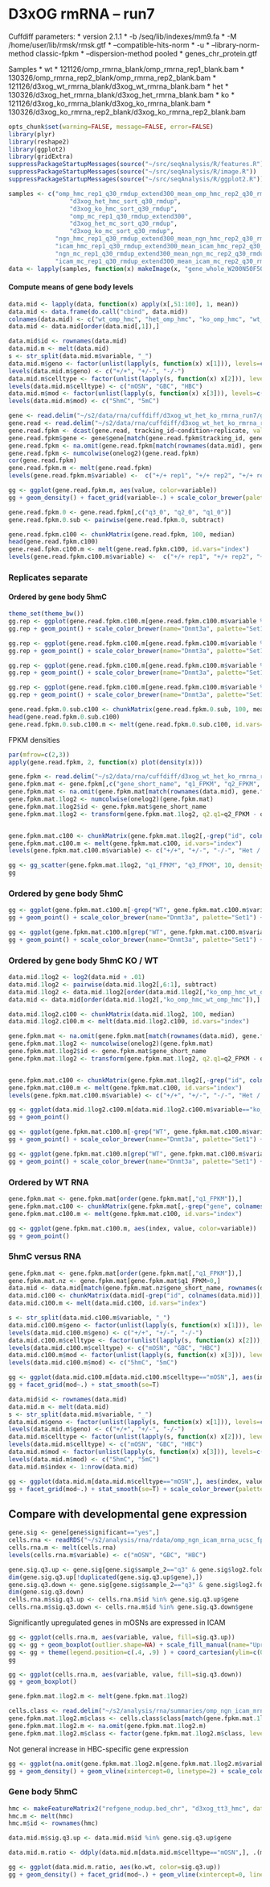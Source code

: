 D3xOG rmRNA -- run7
========================================================

Cuffdiff parameters:
* version 2.1.1
* -b /seq/lib/indexes/mm9.fa 
* -M /home/user/lib/rmsk/rmsk.gtf 
* --compatible-hits-norm
* -u
* --library-norm-method classic-fpkm
* --dispersion-method pooled
* genes_chr_protein.gtf

Samples
  * wt
    * 121126/omp_rmrna_blank/omp_rmrna_rep1_blank.bam
    * 130326/omp_rmrna_rep2_blank/omp_rmrna_rep2_blank.bam
    * 121126/d3xog_wt_rmrna_blank/d3xog_wt_rmrna_blank.bam
  * het 
    * 130326/d3xog_het_rmrna_blank/d3xog_het_rmrna_blank.bam
  * ko
    * 121126/d3xog_ko_rmrna_blank/d3xog_ko_rmrna_blank.bam
    * 130326/d3xog_ko_rmrna_rep2_blank/d3xog_ko_rmrna_rep2_blank.bam
    
```r
opts_chunk$set(warning=FALSE, message=FALSE, error=FALSE)
library(plyr)
library(reshape2)
library(ggplot2)
library(gridExtra)
suppressPackageStartupMessages(source("~/src/seqAnalysis/R/features.R"))
suppressPackageStartupMessages(source("~/src/seqAnalysis/R/image.R"))
suppressPackageStartupMessages(source("~/src/seqAnalysis/R/ggplot2.R"))
```

  
```r
samples <- c("omp_hmc_rep1_q30_rmdup_extend300_mean_omp_hmc_rep2_q30_rmdup", 
                 "d3xog_het_hmc_sort_q30_rmdup", 
                 "d3xog_ko_hmc_sort_q30_rmdup", 
                 "omp_mc_rep1_q30_rmdup_extend300", 
                 "d3xog_het_mc_sort_q30_rmdup", 
                 "d3xog_ko_mc_sort_q30_rmdup",
             "ngn_hmc_rep1_q30_rmdup_extend300_mean_ngn_hmc_rep2_q30_rmdup", 
             "icam_hmc_rep1_q30_rmdup_extend300_mean_icam_hmc_rep2_q30_rmdup",
             "ngn_mc_rep1_q30_rmdup_extend300_mean_ngn_mc_rep2_q30_rmdup", 
             "icam_mc_rep1_q30_rmdup_extend300_mean_icam_mc_rep2_q30_rmdup")
data <- lapply(samples, function(x) makeImage(x, "gene_whole_W200N50F50_chr", data_type="rpkm/mean"))
```

#### Compute means of gene body levels
```r
data.mid <- lapply(data, function(x) apply(x[,51:100], 1, mean))
data.mid <- data.frame(do.call("cbind", data.mid))
colnames(data.mid) <- c("wt_omp_hmc", "het_omp_hmc", "ko_omp_hmc", "wt_omp_mc", "het_omp_mc", "ko_omp_mc", "wt_ngn_hmc", "wt_icam_hmc", "wt_ngn_mc", "wt_icam_mc")
data.mid <- data.mid[order(data.mid[,1]),]
```

```r
data.mid$id <- rownames(data.mid)
data.mid.m <- melt(data.mid)
s <- str_split(data.mid.m$variable, "_")
data.mid.m$geno <- factor(unlist(lapply(s, function(x) x[1])), levels=c("wt", "het", "ko"))
levels(data.mid.m$geno) <- c("+/+", "+/-", "-/-")
data.mid.m$celltype <- factor(unlist(lapply(s, function(x) x[2])), levels=c("omp", "ngn", "icam"))
levels(data.mid.m$celltype) <- c("mOSN", "GBC", "HBC")
data.mid.m$mod <- factor(unlist(lapply(s, function(x) x[3])), levels=c("hmc", "mc"))
levels(data.mid.m$mod) <- c("5hmC", "5mC")
```

```r
gene <- read.delim("~/s2/data/rna/cuffdiff/d3xog_wt_het_ko_rmrna_run7/gene_exp.diff")
gene.read <- read.delim("~/s2/data/rna/cuffdiff/d3xog_wt_het_ko_rmrna_run7/genes.read_group_tracking")
gene.read.fpkm <- dcast(gene.read, tracking_id~condition+replicate, value.var="FPKM")
gene.read.fpkm$gene <- gene$gene[match(gene.read.fpkm$tracking_id, gene$test_id)]
gene.read.fpkm <- na.omit(gene.read.fpkm[match(rownames(data.mid), gene.read.fpkm$gene),])
gene.read.fpkm <- numcolwise(onelog2)(gene.read.fpkm)
cor(gene.read.fpkm)
gene.read.fpkm.m <- melt(gene.read.fpkm)
levels(gene.read.fpkm.m$variable) <-  c("+/+ rep1", "+/+ rep2", "+/+ rep3", "+/-", "-/- rep1", "-/- rep2")
```

```r
gg <- ggplot(gene.read.fpkm.m, aes(value, color=variable))
gg + geom_density() + facet_grid(variable~.) + scale_color_brewer(palette="Set1") + labs(x="log2(FPKM+1)")
```

```r
gene.read.fpkm.0 <- gene.read.fpkm[,c("q3_0", "q2_0", "q1_0")]
gene.read.fpkm.0.sub <- pairwise(gene.read.fpkm.0, subtract)
```

```r
gene.read.fpkm.c100 <- chunkMatrix(gene.read.fpkm, 100, median)
head(gene.read.fpkm.c100)
gene.read.fpkm.c100.m <- melt(gene.read.fpkm.c100, id.vars="index")
levels(gene.read.fpkm.c100.m$variable) <-  c("+/+ rep1", "+/+ rep2", "+/+ rep3", "+/-", "-/- rep1", "-/- rep2")
```

### Replicates separate
#### Ordered by gene body 5hmC 


```r
theme_set(theme_bw())
gg.rep <- ggplot(gene.read.fpkm.c100.m[gene.read.fpkm.c100.m$variable %in% c("+/+ rep1", "+/+ rep2", "+/+ rep3"),], aes(index, value, color=variable))
gg.rep + geom_point() + scale_color_brewer(name="Dnmt3a", palette="Set1") + stat_smooth(se=F) + coord_cartesian(ylim=c(0, 5)) + labs(x="5hmC gene body index", y="log2(FPKM+1)") + theme(legend.position=c(.8, .3))
```

```r
gg.rep <- ggplot(gene.read.fpkm.c100.m[gene.read.fpkm.c100.m$variable %in% c("+/+ rep1", "+/+ rep2", "+/+ rep3", "+/-"),], aes(index, value, color=variable))
gg.rep + geom_point() + scale_color_brewer(name="Dnmt3a", palette="Set1") + stat_smooth(se=F) + coord_cartesian(ylim=c(0, 5)) + labs(x="5hmC gene body index", y="log2(FPKM+1)") + theme(legend.position=c(.8, .3))
```

```r
gg.rep <- ggplot(gene.read.fpkm.c100.m[gene.read.fpkm.c100.m$variable %in% c("+/+ rep1", "+/+ rep2", "+/+ rep3", "+/-", "-/- rep1"),], aes(index, value, color=variable))
gg.rep + geom_point() + scale_color_brewer(name="Dnmt3a", palette="Set1") + stat_smooth(se=F) + coord_cartesian(ylim=c(0, 5)) + labs(x="5hmC gene body index", y="log2(FPKM+1)") + theme(legend.position=c(.8, .3))
```

```r
gg.rep <- ggplot(gene.read.fpkm.c100.m[gene.read.fpkm.c100.m$variable %in% c("+/+ rep1", "+/+ rep2", "+/+ rep3", "+/-", "-/- rep2"),], aes(index, value, color=variable))
gg.rep + geom_point() + scale_color_brewer(name="Dnmt3a", palette="Set1") + stat_smooth(se=F) + coord_cartesian(ylim=c(0, 5)) + labs(x="5hmC gene body index", y="log2(FPKM+1)") + theme(legend.position=c(.8, .3))
```

```r
gene.read.fpkm.0.sub.c100 <- chunkMatrix(gene.read.fpkm.0.sub, 100, mean)
head(gene.read.fpkm.0.sub.c100)
gene.read.fpkm.0.sub.c100.m <- melt(gene.read.fpkm.0.sub.c100, id.vars="index")
```

FPKM densities
```r
par(mfrow=c(2,3))
apply(gene.read.fpkm, 2, function(x) plot(density(x)))
```

```r
gene.fpkm <- read.delim("~/s2/data/rna/cuffdiff/d3xog_wt_het_ko_rmrna_run7/genes.fpkm_tracking")
gene.fpkm.mat <- gene.fpkm[,c("gene_short_name", "q1_FPKM", "q2_FPKM", "q3_FPKM")]
gene.fpkm.mat <- na.omit(gene.fpkm.mat[match(rownames(data.mid), gene.fpkm.mat[,1]),])
gene.fpkm.mat.1log2 <- numcolwise(onelog2)(gene.fpkm.mat)
gene.fpkm.mat.1log2$id <- gene.fpkm.mat$gene_short_name
gene.fpkm.mat.1log2 <- transform(gene.fpkm.mat.1log2, q2.q1=q2_FPKM - q1_FPKM, q3.q1=q3_FPKM - q1_FPKM)


gene.fpkm.mat.c100 <- chunkMatrix(gene.fpkm.mat.1log2[,-grep("id", colnames(gene.fpkm.mat.1log2))], 100, median)
gene.fpkm.mat.c100.m <- melt(gene.fpkm.mat.c100, id.vars="index")
levels(gene.fpkm.mat.c100.m$variable) <- c("+/+", "+/-", "-/-", "Het / WT", "KO / WT")
```

```r
gg <- gg_scatter(gene.fpkm.mat.1log2, "q1_FPKM", "q3_FPKM", 10, density=T)
gg
```


### Ordered by gene body 5hmC
```r
gg <- ggplot(gene.fpkm.mat.c100.m[-grep("WT", gene.fpkm.mat.c100.m$variable),], aes(index, value, color=variable))
gg + geom_point() + scale_color_brewer(name="Dnmt3a", palette="Set1") + stat_smooth(se=F) + coord_cartesian(ylim=c(0, 5)) + labs(x="5hmC gene body index", y="log2(FPKM+1)") + theme(legend.position=c(.8, .3))
```

```r
gg <- ggplot(gene.fpkm.mat.c100.m[grep("WT", gene.fpkm.mat.c100.m$variable),], aes(index, value, color=variable))
gg + geom_point() + scale_color_brewer(name="Dnmt3a", palette="Set1") + stat_smooth(se=F) + coord_cartesian(ylim=c(-1, 1)) + labs(x="5hmC gene body index", y="log2(FPKM+1)") + theme(legend.position=c(.8, .3))
```

### Ordered by gene body 5hmC KO / WT
```r
data.mid.1log2 <- log2(data.mid + .01)
data.mid.1log2 <- pairwise(data.mid.1log2[,6:1], subtract)
data.mid.1log2 <- data.mid.1log2[order(data.mid.1log2[,"ko_omp_hmc_wt_omp_hmc"]),]
data.mid <- data.mid[order(data.mid.1log2[,"ko_omp_hmc_wt_omp_hmc"]),]

data.mid.1log2.c100 <- chunkMatrix(data.mid.1log2, 100, median)
data.mid.1log2.c100.m <- melt(data.mid.1log2.c100, id.vars="index")
```

```r
gene.fpkm.mat <- na.omit(gene.fpkm.mat[match(rownames(data.mid), gene.fpkm.mat[,1]),])
gene.fpkm.mat.1log2 <- numcolwise(onelog2)(gene.fpkm.mat)
gene.fpkm.mat.1log2$id <- gene.fpkm.mat$gene_short_name
gene.fpkm.mat.1log2 <- transform(gene.fpkm.mat.1log2, q2.q1=q2_FPKM - q1_FPKM, q3.q1=q3_FPKM - q1_FPKM)


gene.fpkm.mat.c100 <- chunkMatrix(gene.fpkm.mat.1log2[,-grep("id", colnames(gene.fpkm.mat.1log2))], 100, median)
gene.fpkm.mat.c100.m <- melt(gene.fpkm.mat.c100, id.vars="index")
levels(gene.fpkm.mat.c100.m$variable) <- c("+/+", "+/-", "-/-", "Het / WT", "KO / WT")
```

```r
gg <- ggplot(data.mid.1log2.c100.m[data.mid.1log2.c100.m$variable=="ko_omp_hmc_wt_omp_hmc",], aes(index, value))
gg + geom_point()
```

```r
gg <- ggplot(gene.fpkm.mat.c100.m[-grep("WT", gene.fpkm.mat.c100.m$variable),], aes(index, value, color=variable))
gg + geom_point() + scale_color_brewer(name="Dnmt3a", palette="Set1") + stat_smooth(se=F) + coord_cartesian(ylim=c(0, 5)) + labs(x="5hmC gene body index", y="log2(FPKM+1)") + theme(legend.position=c(.8, .3))
```

```r
gg <- ggplot(gene.fpkm.mat.c100.m[grep("WT", gene.fpkm.mat.c100.m$variable),], aes(index, value, color=variable))
gg + geom_point() + scale_color_brewer(name="Dnmt3a", palette="Set1") + stat_smooth(se=F) + coord_cartesian(ylim=c(-1, 1)) + labs(x="5hmC gene body index", y="log2(FPKM+1)") + theme(legend.position=c(.8, .3))
```

### Ordered by WT RNA
```r
gene.fpkm.mat <- gene.fpkm.mat[order(gene.fpkm.mat[,"q1_FPKM"]),]
gene.fpkm.mat.c100 <- chunkMatrix(gene.fpkm.mat[,-grep("gene", colnames(gene.fpkm.mat))], 100, median)
gene.fpkm.mat.c100.m <- melt(gene.fpkm.mat.c100, id.vars="index")
```

```r
gg <- ggplot(gene.fpkm.mat.c100.m, aes(index, value, color=variable))
gg + geom_point()
```

### 5hmC versus RNA
```r
gene.fpkm.mat <- gene.fpkm.mat[order(gene.fpkm.mat[,"q1_FPKM"]),]
gene.fpkm.mat.nz <- gene.fpkm.mat[gene.fpkm.mat$q1_FPKM>0,]
data.mid <- data.mid[match(gene.fpkm.mat.nz$gene_short_name, rownames(data.mid)),]
data.mid.c100 <- chunkMatrix(data.mid[-grep("id", colnames(data.mid))], 500, median)
data.mid.c100.m <- melt(data.mid.c100, id.vars="index")
```

```r
s <- str_split(data.mid.c100.m$variable, "_")
data.mid.c100.m$geno <- factor(unlist(lapply(s, function(x) x[1])), levels=c("wt", "het", "ko"))
levels(data.mid.c100.m$geno) <- c("+/+", "+/-", "-/-")
data.mid.c100.m$celltype <- factor(unlist(lapply(s, function(x) x[2])), levels=c("omp", "ngn", "icam"))
levels(data.mid.c100.m$celltype) <- c("mOSN", "GBC", "HBC")
data.mid.c100.m$mod <- factor(unlist(lapply(s, function(x) x[3])), levels=c("hmc", "mc"))
levels(data.mid.c100.m$mod) <- c("5hmC", "5mC")
```

```r
gg <- ggplot(data.mid.c100.m[data.mid.c100.m$celltype=="mOSN",], aes(index, value, color=geno))
gg + facet_grid(mod~.) + stat_smooth(se=T)
```

```r
data.mid$id <- rownames(data.mid)
data.mid.m <- melt(data.mid)
s <- str_split(data.mid.m$variable, "_")
data.mid.m$geno <- factor(unlist(lapply(s, function(x) x[1])), levels=c("wt", "het", "ko"))
levels(data.mid.m$geno) <- c("+/+", "+/-", "-/-")
data.mid.m$celltype <- factor(unlist(lapply(s, function(x) x[2])), levels=c("omp", "ngn", "icam"))
levels(data.mid.m$celltype) <- c("mOSN", "GBC", "HBC")
data.mid.m$mod <- factor(unlist(lapply(s, function(x) x[3])), levels=c("hmc", "mc"))
levels(data.mid.m$mod) <- c("5hmC", "5mC")
data.mid.m$index <- 1:nrow(data.mid)
```

```r
gg <- ggplot(data.mid.m[data.mid.m$celltype=="mOSN",], aes(index, value, color=geno))
gg + facet_grid(mod~.) + stat_smooth(se=T) + scale_color_brewer(palette="Set1", name="Dnmt3a") + labs(x="mOSN expression index", y="Mean RPKM")
```

Compare with developmental gene expression 
--------------------------------------------------
```r
gene.sig <- gene[gene$significant=="yes",]
cells.rna <- readRDS("~/s2/analysis/rna/rdata/omp_ngn_icam_mrna_ucsc_fpkm_1log2.rds")
cells.rna.m <- melt(cells.rna)
levels(cells.rna.m$variable) <- c("mOSN", "GBC", "HBC")
```

```r
gene.sig.q3.up <- gene.sig[gene.sig$sample_2=="q3" & gene.sig$log2.fold_change.>0,]
dim(gene.sig.q3.up[!duplicated(gene.sig.q3.up$gene),])
gene.sig.q3.down <- gene.sig[gene.sig$sample_2=="q3" & gene.sig$log2.fold_change.<0,]
dim(gene.sig.q3.down)
cells.rna.m$sig.q3.up <- cells.rna.m$id %in% gene.sig.q3.up$gene
cells.rna.m$sig.q3.down <- cells.rna.m$id %in% gene.sig.q3.down$gene
```

Significantly upregulated genes in mOSNs are expressed in ICAM
```r
gg <- ggplot(cells.rna.m, aes(variable, value, fill=sig.q3.up))
gg <- gg + geom_boxplot(outlier.shape=NA) + scale_fill_manual(name="Upregulated in Dnmt3a -/- mOSNs", values=c("grey", "red3")) + labs(x="", y="log2(FPKM + 1)")
gg <- gg + theme(legend.position=c(.4, .9) ) + coord_cartesian(ylim=c(0, 12))
gg
```

```r
gg <- ggplot(cells.rna.m, aes(variable, value, fill=sig.q3.down))
gg + geom_boxplot()
```

```r
gene.fpkm.mat.1log2.m <- melt(gene.fpkm.mat.1log2)
```

```r
cells.class <- read.delim("~/s2/analysis/rna/summaries/omp_ngn_icam_mrna_ucsc_fpkm_1log2_rna_class.txt")
gene.fpkm.mat.1log2.m$class <- cells.class$class[match(gene.fpkm.mat.1log2.m$id, cells.class$id)]
gene.fpkm.mat.1log2.m <- na.omit(gene.fpkm.mat.1log2.m)
gene.fpkm.mat.1log2.m$class <- factor(gene.fpkm.mat.1log2.m$class, levels=c("mosn-specific", "mosn/gbc-common", "gbc-specific", "gbc/hbc-common", "hbc-specific"))
```

Not general increase in HBC-specific gene expression
```r
gg <- ggplot(na.omit(gene.fpkm.mat.1log2.m[gene.fpkm.mat.1log2.m$variable=="q3.q1",]), aes(value, color=class))
gg + geom_density() + geom_vline(xintercept=0, linetype=2) + scale_color_brewer(palette="Set1") + facet_grid(class~.)
```

### Gene body 5hmC 
```r
hmc <- makeFeatureMatrix2("refgene_nodup.bed_chr", "d3xog_tt3_hmc", data_type="rpkm/mean")
hmc.m <- melt(hmc)
hmc.m$id <- rownames(hmc)
```

```r
data.mid.m$sig.q3.up <- data.mid.m$id %in% gene.sig.q3.up$gene
```

```r
data.mid.m.ratio <- ddply(data.mid.m[data.mid.m$celltype=="mOSN",], .(mod, sig.q3.up, id), summarize, ko.wt=log2((value[geno=="-/-"] + 0.01) / (value[geno=="+/+"] + 0.01)))
```

```r
gg <- ggplot(data.mid.m.ratio, aes(ko.wt, color=sig.q3.up))
gg + geom_density() + facet_grid(mod~.) + geom_vline(xintercept=0, linetype=2) + scale_color_manual(name="Upregulated in Dnmt3a -/- mOSNs", values=c("grey3", "red3")) + coord_cartesian(xlim=c(-2, 2))
```


